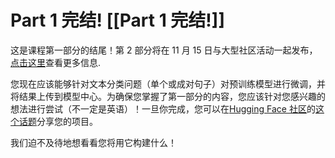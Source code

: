 # Part 1 完结! [[Part 1 完结!]]

<CourseFloatingBanner
    chapter={4}
    classNames="absolute z-10 right-0 top-0"
/>

这是课程第一部分的结尾！第 2 部分将在 11 月 15 日与大型社区活动一起发布，[点击这里](https://huggingface.co/blog/course-launch-event)查看更多信息.

您现在应该能够针对文本分类问题（单个或成对句子）对预训练模型进行微调，并将结果上传到模型中心。为确保您掌握了第一部分的内容，您应该针对您感兴趣的想法进行尝试（不一定是英语）！一旦你完成，您可以在[Hugging Face 社区](https://discuss.huggingface.co/)的[这个话题](https://discuss.huggingface.co/t/share-your-projects/6803)分享您的项目。

我们迫不及待地想看看您将用它构建什么！